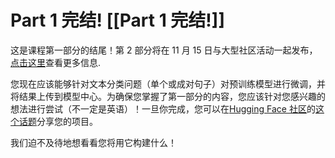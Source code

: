 # Part 1 完结! [[Part 1 完结!]]

<CourseFloatingBanner
    chapter={4}
    classNames="absolute z-10 right-0 top-0"
/>

这是课程第一部分的结尾！第 2 部分将在 11 月 15 日与大型社区活动一起发布，[点击这里](https://huggingface.co/blog/course-launch-event)查看更多信息.

您现在应该能够针对文本分类问题（单个或成对句子）对预训练模型进行微调，并将结果上传到模型中心。为确保您掌握了第一部分的内容，您应该针对您感兴趣的想法进行尝试（不一定是英语）！一旦你完成，您可以在[Hugging Face 社区](https://discuss.huggingface.co/)的[这个话题](https://discuss.huggingface.co/t/share-your-projects/6803)分享您的项目。

我们迫不及待地想看看您将用它构建什么！